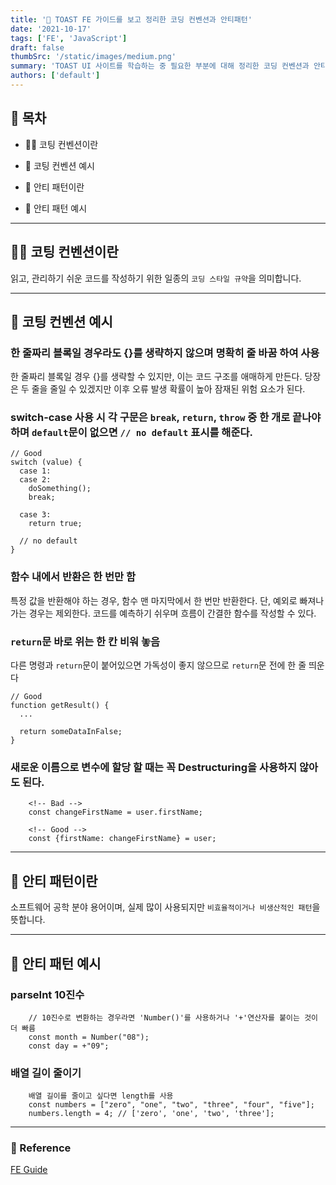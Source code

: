 ```yaml
---
title: '🍞 TOAST FE 가이드를 보고 정리한 코딩 컨벤션과 안티패턴'
date: '2021-10-17'
tags: ['FE', 'JavaScript']
draft: false
thumbSrc: '/static/images/medium.png'
summary: 'TOAST UI 사이트를 학습하는 중 필요한 부분에 대해 정리한 코딩 컨벤션과 안티패턴에 대한 설명힙니다.'
authors: ['default']
---
```


## 📌 목차

- 💁🏻 코팅 컨벤션이란

- 📐 코팅 컨벤션 예시

- 🤔 안티 패턴이란

- 👏 안티 패턴 예시

---

## 💁🏻 코팅 컨벤션이란

읽고, 관리하기 쉬운 코드를 작성하기 위한 일종의 `코딩 스타일 규약`을 의미합니다.

---

## 📐 코팅 컨벤션 예시

### 한 줄짜리 블록일 경우라도 {}를 생략하지 않으며 명확히 줄 바꿈 하여 사용

한 줄짜리 블록일 경우 {}를 생략할 수 있지만, 이는 코드 구조를 애매하게 만든다. 당장은 두 줄을 줄일 수 있겠지만 이후 오류 발생 확률이 높아 잠재된 위험 요소가 된다.

### switch-case 사용 시 각 구문은 `break`, `return`, `throw` 중 한 개로 끝나야 하며 `default`문이 없으면 `// no default` 표시를 해준다.

```
// Good
switch (value) {
  case 1:
  case 2:
    doSomething();
    break;

  case 3:
    return true;

  // no default
}
```

### 함수 내에서 반환은 한 번만 함

특정 값을 반환해야 하는 경우, 함수 맨 마지막에서 한 번만 반환한다. 단, 예외로 빠져나가는 경우는 제외한다. 코드를 예측하기 쉬우며 흐름이 간결한 함수를 작성할 수 있다.

### `return`문 바로 위는 한 칸 비워 놓음

다른 명령과 `return`문이 붙어있으면 가독성이 좋지 않으므로 `return`문 전에 한 줄 띄운다

```
// Good
function getResult() {
  ...

  return someDataInFalse;
}
```

### 새로운 이름으로 변수에 할당 할 때는 꼭 Destructuring을 사용하지 않아도 된다.

```
    <!-- Bad -->
    const changeFirstName = user.firstName;

    <!-- Good -->
    const {firstName: changeFirstName} = user;
```

---

## 🤔 안티 패턴이란

소프트웨어 공학 분야 용어이며, 실제 많이 사용되지만 `비효율적이거나 비생산적인 패턴`을 뜻합니다.

---

## 👏 안티 패턴 예시

### parseInt 10진수

```
    // 10진수로 변환하는 경우라면 'Number()'를 사용하거나 '+'연산자를 붙이는 것이 더 빠름
    const month = Number("08");
    const day = +"09";
```

### 배열 길이 줄이기

```
    배열 길이를 줄이고 싶다면 length를 사용
    const numbers = ["zero", "one", "two", "three", "four", "five"];
    numbers.length = 4; // ['zero', 'one', 'two', 'three'];
```

---

### 🔗 Reference

[FE Guide](https://ui.toast.com/fe-guide/en)
